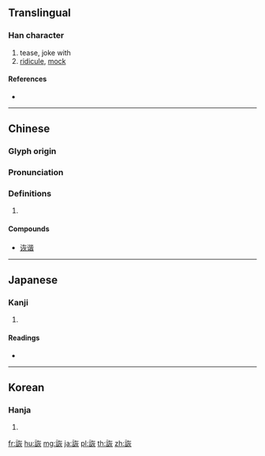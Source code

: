 {{character info/new}}
{{also|诙}}
==Translingual==

===Han character===
{{Han char|rn=149|rad=言|as=06|sn=13|four=04689|canj=YRKF}}

# tease, joke with
# [[ridicule]], [[mock]]

====References====
* {{Han ref|kx=1159.170|dkj=35462|dj=1625.160|hdz=63963.020|uh=8A7C|ud=35452|bh=B8D9|bd=47321}}

----

==Chinese==
{{zh-forms|s=诙}}

===Glyph origin===
{{Han etym}}

===Pronunciation===
{{zh-pron
|m=huī
|c=fui1
|h=pfs=
|md=
|mn=khoe
|w=
|mc=y
|oc=y
|cat=
}}

===Definitions===
{{zh-hanzi}}

# {{rfdef|lang=zh}}

====Compounds====
* [[诙谐]]

----

==Japanese==

===Kanji===
{{ja-kanji|grade=|rs=言06}}

# {{defn|lang=ja|sort=言06}}

====Readings====
* {{ja-readings|goon=[[け]] (ke)|kanon=[[かい]] (kai)|kun=[[たわむれる]] (tawamureru), [[おどける]] (odokeru), [[あざける]] (azakeru)|nanori=}}

----

==Korean==

===Hanja===
{{ko-hanja|hangeul=회|eumhun=|rv=hoe|mr=hoe|y=hoy}}

# {{defn|lang=ko|sort=言06}}

[[fr:詼]]
[[hu:詼]]
[[mg:詼]]
[[ja:詼]]
[[pl:詼]]
[[th:詼]]
[[zh:詼]]